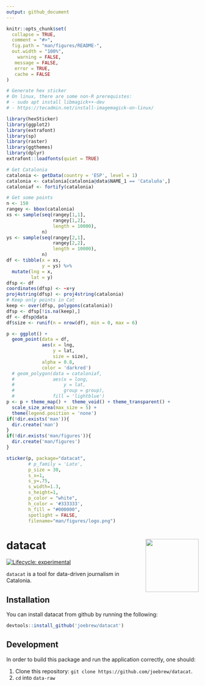 ```yaml
---
output: github_document
---
```


<!-- README.md is generated from README.Rmd. Please edit that file -->

```r
knitr::opts_chunk$set(
  collapse = TRUE,
  comment = "#>",
  fig.path = "man/figures/README-",
  out.width = "100%",
    warning = FALSE, 
   message = FALSE, 
   error = TRUE, 
   cache = FALSE
)
```

```r
# Generate hex sticker
# On linux, there are some non-R prerequistes:
# - sudo apt install libmagick++-dev
# - https://tecadmin.net/install-imagemagick-on-linux/

library(hexSticker)
library(ggplot2)
library(extrafont)
library(sp)
library(raster)
library(ggthemes)
library(dplyr)
extrafont::loadfonts(quiet = TRUE)

# Get Catalonia
catalonia <- getData(country = 'ESP', level = 1)
catalonia <- catalonia[catalonia@data$NAME_1 == 'Cataluña',]
cataloniaf <- fortify(catalonia)

# Get some points
n <- 150
rangey <- bbox(catalonia)
xs <- sample(seq(rangey[1,1],
                 rangey[1,2],
                 length = 10000),
             n)
ys <- sample(seq(rangey[2,1],
                 rangey[2,2],
                 length = 10000),
             n)
df <- tibble(x = xs,
             y = ys) %>%
  mutate(lng = x,
         lat = y)
dfsp <- df
coordinates(dfsp) <- ~x+y
proj4string(dfsp) <- proj4string(catalonia)
# Keep only points in Cat
keep <- over(dfsp, polygons(catalonia))
dfsp <- dfsp[!is.na(keep),]
df <- dfsp@data
df$size <- runif(n = nrow(df), min = 0, max = 6)

p <- ggplot() +
  geom_point(data = df,
             aes(x = lng,
                 y = lat,
                 size = size),
             alpha = 0.8,
             color = 'darkred')
  # geom_polygon(data = cataloniaf,
  #              aes(x = long,
  #                  y = lat,
  #                  group = group),
  #              fill = 'lightblue')
p <- p + theme_map() +  theme_void() + theme_transparent() + 
  scale_size_area(max_size = 5) +
  theme(legend.position = 'none')
if(!dir.exists('man')){
  dir.create('man')
}
if(!dir.exists('man/figures')){
  dir.create('man/figures')
}

sticker(p, package="datacat", 
        # p_family = 'Lato',
        p_size = 30,
        s_x=1, 
        s_y=.75, 
        s_width=1.3, 
        s_height=1,
        p_color = "white",
        h_color = '#333333',
        h_fill = "#000000",
        spotlight = FALSE,
        filename="man/figures/logo.png")
```

# datacat <a href='https://github.com/joebrew/hepfi'><img src='man/figures/logo.png' align="right" height="139" /></a>

<!-- badges: start -->
[![Lifecycle: experimental](https://img.shields.io/badge/lifecycle-experimental-orange.svg)](https://www.tidyverse.org/lifecycle/#experimental)
<!-- badges: end -->

`datacat` is a tool for data-driven journalism in Catalonia.

## Installation

You can install datacat from github by running the following:

``` r
devtools::install_github('joebrew/datacat')
```

## Development

In order to build this package and run the application correctly, one should:

1. Clone this repository: `git clone https://github.com/joebrew/datacat`.  
2. `cd` into `data-raw`


